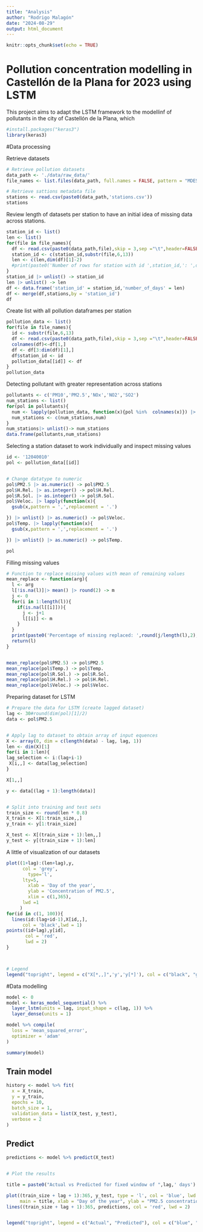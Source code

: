```yaml
---
title: "Analysis"
author: "Rodrigo Malagón"
date: "2024-08-29"
output: html_document
---
```


```r
knitr::opts_chunk$set(echo = TRUE)
```

# Pollution concentration modelling in Castellón de la Plana for 2023 using LSTM


This project aims to adapt the LSTM framework to the modellinf of pollutants in the city of Castellón de la Plana, which 

```r
#install.packages("keras3")
library(keras3) 
```

#Data processing

Retrieve datasets

```r
# Retrieve pollution datasets
data_path <- './data/raw_data/'
file_names <- list.files(data_path, full.names = FALSE, pattern = "MDEST*") #one file per station
```

```r
# Retrieve sattions metadata file
stations <- read.csv(paste0(data_path,'stations.csv'))
stations
```


Review length of datasets per station to have an initial idea of missing data across stations.

```r
station_id <- list()
len <- list()
for(file in file_names){
  df <- read.csv(paste0(data_path,file),skip = 3,sep ="\t",header=FALSE)
  station_id <- c(station_id,substr(file,6,13))
  len <- c(len,dim(df)[1]-2)
  #print(paste0('Number of rows for station with id ',station_id,': ',dim(df)[1]-2))
}
station_id |> unlist() -> station_id
len |> unlist() -> len
df <- data.frame('station_id' = station_id,'number_of_days' = len)
df <- merge(df,stations,by = 'station_id')
df
```

Create list with all pollution dataframes per station


```r
pollution_data <- list()
for(file in file_names){
  id <- substr(file,6,13)
  df <- read.csv(paste0(data_path,file),skip = 3,sep ="\t",header=FALSE)
  colnames(df)<-df[1,]
  df <- df[3:dim(df)[1],]
  df$station_id <- id
  pollution_data[[id]] <- df
}
pollution_data
```




Detecting pollutant with greater representation across stations

```r
pollutants <- c('PM10','PM2.5','NOx','NO2','SO2')
num_stations <- list()
for(pol in pollutants){
  num <- lapply(pollution_data, function(x){pol %in%  colnames(x)}) |> unlist() |> sum()  
  num_stations <- c(num_stations,num)
}
num_stations|> unlist()-> num_stations
data.frame(pollutants,num_stations)
```


Selecting a station dataset to work individually and inspect missing values

```r
id <- '12040010'
pol <- pollution_data[[id]]


# Change datatype to numeric
pol$PM2.5 |> as.numeric() -> pol$PM2.5
pol$H.Rel. |> as.integer() -> pol$H.Rel.
pol$R.Sol. |> as.integer() -> pol$R.Sol.
pol$Veloc. |> lapply(function(x){
  gsub(x,pattern = ',',replacement = '.')

}) |> unlist() |> as.numeric() -> pol$Veloc.
pol$Temp. |> lapply(function(x){
  gsub(x,pattern = ',',replacement = '.')

}) |> unlist() |> as.numeric() -> pol$Temp.

pol
```
Filling missing values

```r
# Function to replace missing values with mean of remaining values
mean_replace <- function(arg){
  l <- arg
  l[!is.na(l)]|> mean() |> round(2) -> m
  j <- 0
  for(i in 1:length(l)){
    if(is.na(l[[i]])){
      j <- j+1
      l[[i]] <- m
    }
  }
  print(paste0('Percentage of missing replaced: ',round(j/length(l),2),'%'))
  return(l)
}


mean_replace(pol$PM2.5) -> pol$PM2.5
mean_replace(pol$Temp.) -> pol$Temp.
mean_replace(pol$R.Sol.) -> pol$R.Sol.
mean_replace(pol$H.Rel.) -> pol$H.Rel.
mean_replace(pol$Veloc.) -> pol$Veloc.
```

Preparing dataset for LSTM

```r
# Prepare the data for LSTM (create lagged dataset)
lag <- 30#round(dim(pol)[1]/2)
data <- pol$PM2.5


# Apply lag to dataset to obtain array of input equences
X <- array(0, dim = c(length(data) - lag, lag, 1))
len <- dim(X)[1]
for(i in 1:len){
lag_selection <- i:(lag+i-1)
 X[i,,] <- data[lag_selection]
}

X[1,,]

y <- data[(lag + 1):length(data)]


# Split into training and test sets
train_size <- round(len * 0.8)
X_train <- X[1:train_size,,]
y_train <- y[1:train_size]

X_test <- X[(train_size + 1):len,,]
y_test <- y[(train_size + 1):len]
```


A little of visualization of our datasets
```r
plot((1+lag):(len+lag),y,
      col = 'grey',
        type='l',
      lty=5,
        xlab = 'Day of the year',
        ylab = 'Concentration of PM2.5',
        xlim = c(1,365),
      lwd =1
     )
for(id in c(1, 100)){
  lines(id:(lag+id-1),X[id,,],
      col = 'black',lwd = 1)
points((id+lag),y[id],
       col = 'red',
       lwd = 2)
}



# Legend
legend("topright", legend = c("X[*,,]",'y','y[*]'), col = c("black", "gray",'red'), lty = 1, lwd = 2)
```



#Data modelling


```r
model <- 0
model <- keras_model_sequential() %>%
  layer_lstm(units = lag, input_shape = c(lag, 1)) %>%
  layer_dense(units = 1)

model %>% compile(
  loss = 'mean_squared_error',
  optimizer = 'adam'
)

summary(model)
```

## Train model

```r
history <- model %>% fit(
  x = X_train, 
  y = y_train,
  epochs = 10,
  batch_size = 1,
  validation_data = list(X_test, y_test),
  verbose = 2
)
```

## Predict 

```r
predictions <- model %>% predict(X_test)


# Plot the results

title = paste0("Actual vs Predicted for fixed window of ",lag,' days')

plot((train_size + lag + 1):365, y_test, type = 'l', col = 'blue', lwd = 2,
     main = title, xlab = "Day of the year", ylab = "PM2.5 concentration")
lines((train_size + lag + 1):365, predictions, col = 'red', lwd = 2)


legend("topright", legend = c("Actual", "Predicted"), col = c("blue", "red"), lty = 1, lwd = 2)
```

